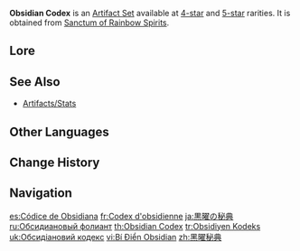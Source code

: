 {{Artifact Set Infobox
|id        = 534
|flower    = Reckoning of the Xenogenic
|plume     = Root of the Spirit-Marrow
|sands     = Myths of the Night Realm
|goblet    = Pre-Banquet of the Contenders
|circlet   = Crown of the Saints
|2pcBonus  = While the equipping character is in [[Nightsoul's Blessing]] and is on the field, their [[DMG]] dealt is increased by 15%.
|4pcBonus  = After the equipping character consumes 1 Nightsoul point while on the field, [[CRIT Rate]] increases by 40% for 6s. This effect can trigger once every second.
|source4.1 = [[Sanctum of Rainbow Spirits]]
|source5.1 = [[Sanctum of Rainbow Spirits]]
|source5.2 = [[Tribal Secret Space]]
|eff_att1  = Nightsoul's Blessing
|eff_att2  = DMG Increase
|eff_att3  = CRIT Rate
|eff_att4  = Nightsoul Point
}}
'''Obsidian Codex''' is an [[Artifact Set]] available at [[:Category:4-Star Artifacts|4-star]] and [[:Category:5-Star Artifacts|5-star]] rarities. It is obtained from [[Sanctum of Rainbow Spirits]].
<!--
==Gameplay Notes==
-->
==Lore==
{{Artifact Lore}}
<!--
==Trivia==
* 
-->
==See Also==
* [[Artifacts/Stats]]

==Other Languages==
{{Other Languages
|en       = Obsidian Codex
|zhs      = 黑曜秘典
|zhs_rm   = Hēiyào Mìdiǎn
|zht      = 黑曜秘典
|zht_rm   = Hēiyào Mìdiǎn
|zh_tl    = 
|ja       = 黒曜の秘典
|ja_rm    = Kokuyou no Hiten{{Assumed}}
|ja_tl    = 
|ko       = 흑요석 비전
|ko_tl    = 
|es       = Códice de Obsidiana
|es_tl    = Obsidian Codex
|fr       = Codex d'obsidienne
|fr_tl    = Obsidian Codex
|ru       = Обсидиановый фолиант
|ru_tl    = Obsidian Folio
|th       = Obsidian Codex
|vi       = Bí Điển Obsidian
|vi_tl    = 
|de       = Obsidiankodex
|de_tl    = Obsidian Codex
|id       = Obsidian Codex
|pt       = Códice de Obsidiana
|pt_tl    = Obsidian Codex
|tr       = Obsidiyen Kodeks
|tr_tl    = 
|it       = Codice d'ossidiana
|it_tl    = 
}}

==Change History==
{{Change History|5.0}}

==Navigation==
{{Artifact Navbox}}

[[es:Códice de Obsidiana]]
[[fr:Codex d'obsidienne]]
[[ja:黒曜の秘典]]
[[ru:Обсидиановый фолиант]]
[[th:Obsidian Codex]]
[[tr:Obsidiyen Kodeks]]
[[uk:Обсидіановий кодекс]]
[[vi:Bí Điển Obsidian]]
[[zh:黑曜秘典]]